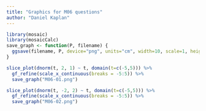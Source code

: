 ```yaml
---
title: "Graphics for M06 questions"
author: "Daniel Kaplan"
---
```


```r
library(mosaic)
library(mosaicCalc)
save_graph <- function(P, filename) {
  ggsave(filename, P, device="png", units="cm", width=10, scale=1, height=6, dpi="screen")
}

```

```r
slice_plot(dnorm(t, 2, 1) ~ t, domain(t=c(-5,5))) %>% 
  gf_refine(scale_x_continuous(breaks = -5:5)) %>%
  save_graph("M06-01.png")

slice_plot(dnorm(t, -2, 2) ~ t, domain(t=c(-5,5))) %>% 
  gf_refine(scale_x_continuous(breaks = -5:5)) %>%
  save_graph("M06-02.png")

```
